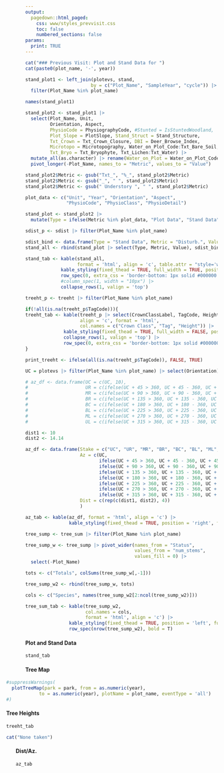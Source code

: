```yaml
---
output: 
  pagedown::html_paged:
    css: www/styles_prevvisit.css
    toc: false
    numbered_sections: false
params:
  print: TRUE
---
```


```r

cat("### Previous Visit: Plot and Stand Data for ")
cat(paste0(plot_name, '-', year))

```

```r
stand_plot1 <- left_join(plotevs, stand, 
                        by = c("Plot_Name", "SampleYear", "cycle")) |> 
  filter(Plot_Name %in% plot_name) 

names(stand_plot1)

stand_plot2 <- stand_plot1 |> 
  select(Plot_Name, Unit, 
         Orientation, Aspect, 
         PhysioCode = PhysiographyCode, #Stunted = IsStuntedWoodland, 
         Plot_Slope = PlotSlope, Stand_Struct = Stand_Structure,
         Txt_Crown = Txt_Crown_Closure, DBI = Deer_Browse_Index,
         Microtopo = Microtopography, Water_on_Plot_Code:Txt_Bare_Soil,
         Txt_Bryo = Txt_Bryophyte, Txt_Lichen:Txt_Water) |> 
  mutate_all(as.character) |> rename(Water_on_Plot = Water_on_Plot_Code) |> 
  pivot_longer(-Plot_Name, names_to = "Metric", values_to = "Value")

stand_plot2$Metric <- gsub("Txt_", "%_", stand_plot2$Metric)
stand_plot2$Metric <- gsub("_", " ", stand_plot2$Metric)
stand_plot2$Metric <- gsub(" Understory ", " ", stand_plot2$Metric)

plot_data <- c("Unit", "Year", "Orientation", "Aspect", 
               "PhysioCode", "PhysioClass", "PhysioDetail")

stand_plot <- stand_plot2 |> 
  mutate(Type = ifelse(Metric %in% plot_data, "Plot Data", "Stand Data"))

sdist_p <- sdist |> filter(Plot_Name %in% plot_name)

sdist_bind <- data.frame(Type = "Stand Data", Metric = "Disturb.", Value = sdist_p$Code)
stand_all <- rbind(stand_plot |> select(Type, Metric, Value), sdist_bind)

stand_tab <- kable(stand_all,
                   format = 'html', align = 'c', table.attr = "style='width:250px';") |> 
             kable_styling(fixed_thead = TRUE, full_width = TRUE, position = 'left') |> 
             row_spec(0, extra_css = 'border-bottom: 1px solid #000000') |> 
             #column_spec(1, width = "10px") |> 
             collapse_rows(1, valign = 'top') 

treeht_p <- treeht |> filter(Plot_Name %in% plot_name)

if(!all(is.na(treeht_p$TagCode))){
treeht_tab <- kable(treeht_p |> select(CrownClassLabel, TagCode, Height), 
                    align = 'c', format = 'html',
                    col.names = c("Crown Class", "Tag", "Height")) |> 
              kable_styling(fixed_thead = TRUE, full_width = FALSE, position = 'left') |> 
              collapse_rows(1, valign = 'top') |> 
              row_spec(0, extra_css = 'border-bottom: 1px solid #000000')
}

print_treeht <- ifelse(all(is.na(treeht_p$TagCode)), FALSE, TRUE)
```

```r
UC = plotevs |> filter(Plot_Name %in% plot_name) |> select(Orientation) |> as.numeric()

# az_df <- data.frame(UC = c(UC, 10), 
#                     UR = c(ifelse(UC + 45 > 360, UC + 45 - 360, UC + 45), 14.14),
#                     MR = c(ifelse(UC + 90 > 360, UC + 90 - 360, UC + 90), 10),
#                     BR = c(ifelse(UC + 135 > 360, UC + 135 - 360, UC + 135), 14.14),
#                     BC = c(ifelse(UC + 180 > 360, UC + 180 - 360, UC + 180), 10),
#                     BL = c(ifelse(UC + 225 > 360, UC + 225 - 360, UC + 225), 14.14),
#                     ML = c(ifelse(UC + 270 > 360, UC + 270 - 360, UC + 270), 10),
#                     UL = c(ifelse(UC + 315 > 360, UC + 315 - 360, UC + 315), 14.14)) 

dist1 <- 10
dist2 <- 14.14

az_df <- data.frame(Stake = c("UC", "UR", "MR", "BR", "BC", "BL", "ML", "UL"),
                    Az = c(UC,
                           ifelse(UC + 45 > 360, UC + 45 - 360, UC + 45),
                           ifelse(UC + 90 > 360, UC + 90 - 360, UC + 90),
                           ifelse(UC + 135 > 360, UC + 135 - 360, UC + 135),
                           ifelse(UC + 180 > 360, UC + 180 - 360, UC + 180),
                           ifelse(UC + 225 > 360, UC + 225 - 360, UC + 225),
                           ifelse(UC + 270 > 360, UC + 270 - 360, UC + 270),
                           ifelse(UC + 315 > 360, UC + 315 - 360, UC + 315)),
                    Dist = c(rep(c(dist1, dist2), 4))
                    )

az_tab <- kable(az_df, format = 'html', align = 'c') |> 
                kable_styling(fixed_thead = TRUE, position = 'right', full_width = FALSE)

```

```r
tree_sump <- tree_sum |> filter(Plot_Name %in% plot_name) 

tree_sump_w <- tree_sump |> pivot_wider(names_from = "Status", 
                                        values_from = "num_stems", 
                                        values_fill = 0) |> 
  select(-Plot_Name)

tots <- c("Totals", colSums(tree_sump_w[,-1]))

tree_sump_w2 <- rbind(tree_sump_w, tots)

cols <- c("Species", names(tree_sump_w2[2:ncol(tree_sump_w2)]))

tree_sum_tab <- kable(tree_sump_w2,
                      col.names = cols,
                      format = 'html', align = 'c') |> 
                kable_styling(fixed_thead = TRUE, position = 'left', full_width = TRUE) |> 
                row_spec(nrow(tree_sump_w2), bold = T)

```


<div class = "flexbox">
<div>
<h4>Plot and Stand Data</h4>

```r
stand_tab
```
</div>
<div>

<div class='map'>
<h4>Tree Map</h4>
<div style="margin-left:-50px;margin-bottom:10px;margin-top:0;padding-top:0;height:500px;width:550px;">
```r
#suppressWarnings(
  plotTreeMap(park = park, from = as.numeric(year), 
            to = as.numeric(year), plotName = plot_name, eventType = 'all')
#)
```
<div class = "one">
<h4>Tree Heights</h4>

<div style="margin-right:20px;">
```r
treeht_tab
```

```r
cat("None taken")
```

</div></div>

<div class = "two">
<h4 style='margin-left:25px;'>Dist/Az.</h4>
<div style="margin-left:25px;margin-right:0px;">
```r
az_tab
```
</div>
</div>
</div>
</div>
</div>

